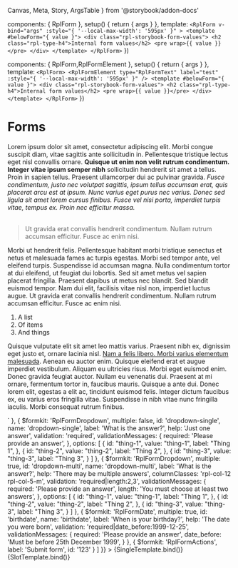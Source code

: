   Canvas,
  Meta,
  Story,
  ArgsTable
} from '@storybook/addon-docs'

  components: { RplForm },
  setup() {
    return { args }
  },
  template: `
    <RplForm
      v-bind="args"
      :style="{
        '--local-max-width': '595px'
      }"
    >
      <template #belowForm="{ value }">
        <div class="rpl-storybook-form-values">
          <h2 class="rpl-type-h4">Internal form values</h2>
          <pre wrap>{{ value }}</pre>
        </div>
      </template>
    </RplForm>
  `
})

  components: { RplForm,RplFormElement },
  setup() {
    return { args }
  },
  template: `
  <RplForm>
    <RplFormElement
      type="RplFormText"
      label="test"
      :style="{
        '--local-max-width': '595px'
      }"
    />
    <template #belowForm="{ value }">
      <div class="rpl-storybook-form-values">
        <h2 class="rpl-type-h4">Internal form values</h2>
        <pre wrap>{{ value }}</pre>
      </div>
    </template>
  </RplForm>
  `
})

<Meta title='Forms/Form' component={RplForm} />

# Forms

<ArgsTable of={RplForm} />

<Canvas>
  <Story
    name='Default'
    args={{
      id: 'test123form',
      schema: [
        {
          $formkit: 'RplFormText',
          name: 'long_enquiry',
          label: 'What kind of long enquiry do you have?',
          id: 'text',
          suffixIcon: 'icon-search',
          help: 'Do you need help?',
          validationLabel: 'enquiry',
          validation: 'required|length:0,20',
          columnClasses: 'rpl-col-6 rpl-col-3-m'
        },
        {
          $formkit: 'RplFormText',
          name: 'Text no icons',
          label: 'RplFormText Should you flush tissues down the toilet?',
          id: 'textnoicons',
          value: 'test content',
          help: 'Do you need help?',
          validation: 'required',
          columnClasses: 'rpl-col-12 rpl-col-5-m'
        },
        {
          $formkit: 'RplFormEmail',
          name: 'Text',
          label: 'Email',
          id: 'email',
          help: 'Add your work email',
          validation: 'required'
        },
        {
          $formkit: 'RplFormTel',
          name: 'tel',
          label: 'Mobile number',
          id: 'tel',
          help: 'Please enter a valid mobile number',
          validation:[['required'],['matches', /^(?:\+?(61))? ?(?:\((?=.*\)))?(0?[2-57-8])\)? ?(\d\d(?:[- ](?=\d{3})|(?!\d\d[- ]?\d[- ]))\d\d[- ]?\d[- ]?\d{3})$/]],
          validationMessages: {
            required: 'We require a mobile for verification purposes',
            matches: 'Please enter a valid mobile number'
          }
        },
        {
          $formkit: 'RplFormTextarea',
          name: 'message',
          label: 'Message',
          id: 'message',
          help: 'Please enter a message',
          counter: 'character',
          counterMin: 10,
          counterMax: 50,
          validation: [['required'], ['length', 10, 50]],
          validationMessages: {
            required: 'The message field is required',
            matches: 'Please enter between 10 and 50 characters',
          }
        },
        {
          $formkit: 'RplFormCheckbox',
          id: 'single-checkbox',
          name: 'single-checkbox',
          label: 'How are you?',
          checkboxLabel: 'I am good thanks',
          help: 'A common human greeting',
          value: false,
          validation: 'accepted',
          validationMessages: {
            accepted: 'Please confirm that you are good thanks',
          }
        },
        {
          $formkit: 'RplFormCheckboxGroup',
          id: 'checkbox-group',
          name: 'checkbox-group',
          label: 'What is the answer?',
          help: 'There may be multiple answers',
          validation: 'required|length:2,3',
          validationMessages: {
            required: 'Please provide an answer',
            length: 'You must choose at least two answers',
          },
          options: [
            {
              id: "thing-1",
              label: "Thing 1",
            },
            {
              id: "thing-2",
              label: "Thing 2",
            },
            {
              id: "thing-3",
              label: "Thing 3",
            }
          ]
        },
        {
          $formkit: 'RplFormRadioGroup',
          id: 'radio-group',
          name: 'radio-group',
          label: 'Favourite colour?',
          help: 'There may be multiple answers',
          validation: 'required',
          validationMessages: {
            required: 'Please choose a colour'
          },
          options: [
            {
              id: "radio-1",
              label: "Red",
            },
            {
              id: "radio-2",
              label: "Green",
            },
            {
              id: "radio-3",
              label: "Blue",
            }
          ]
        },
        {
          $formkit: 'RplFormOptionButtons',
          id: 'option-buttons',
          name: 'option-buttons',
          label: 'Favourite fruit?',
          help: 'What is it?',
          validation: 'required',
          validationMessages: {
            required: 'Please choose a fruit'
          },
          options: [
            {
              id: 'ob-1',
              label: 'Apple',
            },
            {
              id: 'ob-2',
              label: 'Oranges',
            },
            {
              id: 'ob-3',
              label: 'Pear',
            },
            {
              id: 'ob-4',
              label: 'Strawberries',
            },
            {
              id: 'ob-5',
              label: 'Watermelon',
            },
          ]
        },
        {
          $formkit: 'RplFormContent',
          html: `<p>Lorem ipsum dolor sit amet, consectetur adipiscing elit. Morbi congue suscipit diam, vitae sagittis ante sollicitudin in. Pellentesque tristique lectus eget nisl convallis ornare. <strong>Quisque ut enim non velit rutrum condimentum. Integer vitae ipsum semper nibh</strong> sollicitudin hendrerit sit amet a tellus. Proin in sapien tellus. Praesent ullamcorper dui ac pulvinar gravida.<em> Fusce condimentum, justo nec volutpat sagittis, ipsum tellus accumsan erat, quis placerat arcu est at ipsum. Nunc varius eget purus nec varius. Donec sed ligula sit amet lorem cursus finibus. Fusce vel nisi porta, imperdiet turpis vitae, tempus ex. Proin nec efficitur massa.</em><br />&nbsp;</p><blockquote><p>Ut gravida erat convallis hendrerit condimentum. Nullam rutrum accumsan efficitur. Fusce ac enim nisi.</p></blockquote><p>Morbi ut hendrerit felis. Pellentesque habitant morbi tristique senectus et netus et malesuada fames ac turpis egestas. Morbi sed tempor ante, vel eleifend turpis. Suspendisse id accumsan magna. Nulla condimentum tortor at dui eleifend, ut feugiat dui lobortis. Sed sit amet metus vel sapien placerat fringilla. Praesent dapibus ut metus nec blandit. Sed blandit euismod tempor. Nam dui elit, facilisis vitae nisl non, imperdiet luctus augue. Ut gravida erat convallis hendrerit condimentum. Nullam rutrum accumsan efficitur. Fusce ac enim nisi.</p><ol><li>A list</li><li>Of items</li><li>And things</li></ol><p>Quisque vulputate elit sit amet leo mattis varius. Praesent nibh ex, dignissim eget justo et, ornare lacinia nisl. <a href="https://google.com">Nam a felis libero. Morbi varius elementum malesuada</a>. Aenean eu auctor enim. Quisque eleifend erat et augue imperdiet vestibulum. Aliquam eu ultricies risus. Morbi eget euismod enim. Donec gravida feugiat auctor. Nullam eu venenatis dui. Praesent at mi ornare, fermentum tortor in, faucibus mauris. Quisque a ante dui. Donec lorem elit, egestas a elit ac, tincidunt euismod felis. Integer dictum faucibus ex, eu varius eros fringilla vitae. Suspendisse in nibh vitae nunc fringilla iaculis. Morbi consequat rutrum finibus.</p>`
        },
        {
          $formkit: 'RplFormDropdown',
          multiple: false,
          id: 'dropdown-single',
          name: 'dropdown-single',
          label: 'What is the answer?',
          help: 'Just one answer',
          validation: 'required',
          validationMessages: {
            required: 'Please provide an answer',
          },
          options: [
            {
              id: "thing-1",
              value: "thing-1",
              label: "Thing 1",
            },
            {
              id: "thing-2",
              value: "thing-2",
              label: "Thing 2",
            },
            {
              id: "thing-3",
              value: "thing-3",
              label: "Thing 3",
            }
          ]
        },
        {
          $formkit: 'RplFormDropdown',
          multiple: true,
          id: 'dropdown-multi',
          name: 'dropdown-multi',
          label: 'What is the answer?',
          help: 'There may be multiple answers',
          columnClasses: 'rpl-col-12 rpl-col-5-m',
          validation: 'required|length:2,3',
          validationMessages: {
            required: 'Please provide an answer',
            length: 'You must choose at least two answers',
          },
          options: [
            {
              id: "thing-1",
              value: "thing-1",
              label: "Thing 1",
            },
            {
              id: "thing-2",
              value: "thing-2",
              label: "Thing 2",
            },
            {
              id: "thing-3",
              value: "thing-3",
              label: "Thing 3",
            }
          ]
        },
        {
          $formkit: 'RplFormDate',
          multiple: true,
          id: 'birthdate',
          name: 'birthdate',
          label: 'When is your birthday?',
          help: 'The date you were born',
          validation: 'required|date_before:1999-12-25',
          validationMessages: {
            required: 'Please provide an answer',
            date_before: 'Must be before 25th December 1999',
          }
        },
        {
          $formkit: 'RplFormActions',
          label: 'Submit form',
          id: '123'
        }
      ]
    }}
  >
    {SingleTemplate.bind()}
  </Story>
</Canvas>

<Canvas>
  <Story name='With slots'>
    {SlotTemplate.bind()}
  </Story>
</Canvas>
